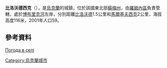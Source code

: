 {{coord|50|39|0|N|33|28|32|E|scale:100000|display=title}}

'''比洛沃德西克'''（{{lang-uk|Біловодське}}），是[[烏克蘭|烏克蘭]]的城鎮，位於該國東北部[[蘇梅州|蘇梅州]]，由[[羅姆內區|羅姆內區]]負責管轄，處於[[博布里克河_(蘇拉河支流)|博布里克河]]左岸，分別距離[[比洛沃德|比洛沃德]]1.5公里和[[馬爾基夫西克_(羅姆內區)|馬爾基夫西克]]2公里，海拔高度116米，2001年人口59。

==參考資料==
[http://weather.in.ua/ua/symskaja/1294 Погода в селі ] {{Wayback|url=http://weather.in.ua/ua/symskaja/1294 |date=20111219214928 }}

{{Ukraine-geo-stub}}
[[Category:烏克蘭城市|Category:烏克蘭城市]]